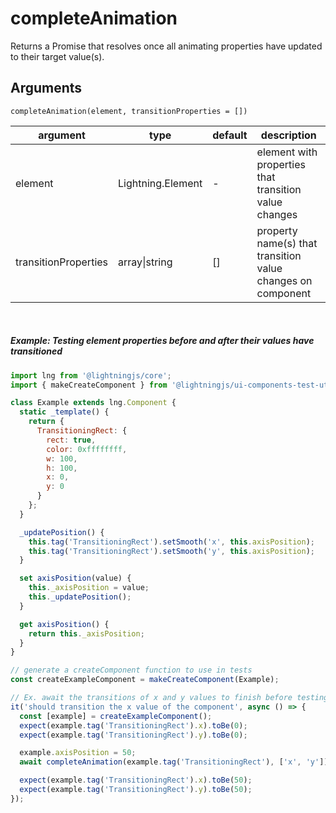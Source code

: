 <!--
  Copyright 2023 Comcast Cable Communications Management, LLC

  Licensed under the Apache License, Version 2.0 (the "License");
  you may not use this file except in compliance with the License.
  You may obtain a copy of the License at

  http://www.apache.org/licenses/LICENSE-2.0

  Unless required by applicable law or agreed to in writing, software
  distributed under the License is distributed on an "AS IS" BASIS,
  WITHOUT WARRANTIES OR CONDITIONS OF ANY KIND, either express or implied.
  See the License for the specific language governing permissions and
  limitations under the License.

  SPDX-License-Identifier: Apache-2.0
-->


<Meta title="Unit Testing / Test Utils / completeAnimation" />

# completeAnimation

Returns a Promise that resolves once all animating properties have updated to their target value(s).

## Arguments

`completeAnimation(element, transitionProperties = [])`

| argument             | type              | default | description                                                 |
| -------------------- | ----------------- | ------- | ----------------------------------------------------------- |
| element              | Lightning.Element | -       | element with properties that transition value changes       |
| transitionProperties | array\|string     | []      | property name(s) that transition value changes on component |

<br />

##### Example: Testing element properties before and after their values have transitioned

```js
import lng from '@lightningjs/core';
import { makeCreateComponent } from '@lightningjs/ui-components-test-utils';

class Example extends lng.Component {
  static _template() {
    return {
      TransitioningRect: {
        rect: true,
        color: 0xffffffff,
        w: 100,
        h: 100,
        x: 0,
        y: 0
      }
    };
  }

  _updatePosition() {
    this.tag('TransitioningRect').setSmooth('x', this.axisPosition);
    this.tag('TransitioningRect').setSmooth('y', this.axisPosition);
  }

  set axisPosition(value) {
    this._axisPosition = value;
    this._updatePosition();
  }

  get axisPosition() {
    return this._axisPosition;
  }
}

// generate a createComponent function to use in tests
const createExampleComponent = makeCreateComponent(Example);

// Ex. await the transitions of x and y values to finish before testing the result
it('should transition the x value of the component', async () => {
  const [example] = createExampleComponent();
  expect(example.tag('TransitioningRect').x).toBe(0);
  expect(example.tag('TransitioningRect').y).toBe(0);

  example.axisPosition = 50;
  await completeAnimation(example.tag('TransitioningRect'), ['x', 'y']);

  expect(example.tag('TransitioningRect').x).toBe(50);
  expect(example.tag('TransitioningRect').y).toBe(50);
});
```
